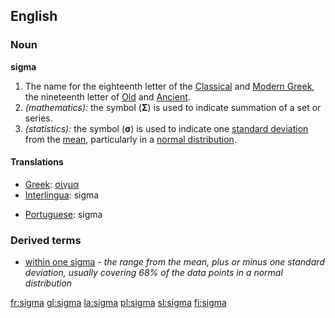 {{letter_disp2|rho|[[image:Greek_uc_sigma.svg|33px]][[image:Greek_lc_sigma1.png|30px]][[image:Greek_lc_sigma2.png|23px]] |tau|σίγμα|Σ|σ}}

==English==
===Noun===
'''sigma'''
# The name for the eighteenth letter of the [[Classical Greek|Classical]] and [[Modern Greek]], the nineteenth letter of [[Old Greek|Old]] and [[Ancient Greek|Ancient]].
# ''(mathematics):'' the symbol ('''Σ''') is used to indicate summation of a set or series.
# ''(statistics):'' the symbol ('''σ''') is used to indicate one [[standard deviation]] from the [[mean]], particularly in a [[normal distribution]].

====Translations====
{{top}}
*[[Greek]]: [[σίγμα]] {{n}}
*[[Interlingua]]: sigma
{{mid}}
*[[Portuguese]]: sigma {{m}}
{{bottom}}

===Derived terms===
*[[within one sigma]] - ''the range from the mean, plus or minus one standard deviation, usually covering 68% of the data points in a normal distribution''

[[fr:sigma]]
[[gl:sigma]]
[[la:sigma]]
[[pl:sigma]]
[[sl:sigma]]
[[fi:sigma]]